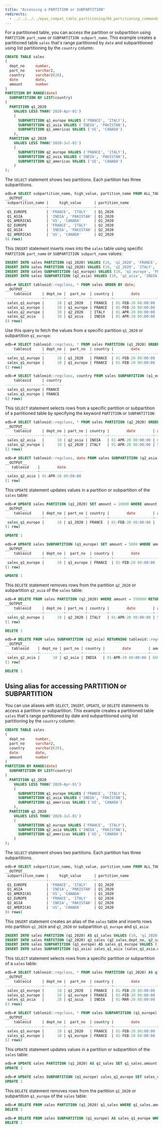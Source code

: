 ```yaml
---
title: "Accessing a PARTITION or SUBPARTITION"
redirects:
  - ../../../../epas_compat_table_partitioning/04_partitioning_commands_compatible_with_oracle_databases/18_accessing_partition_table #generated for docs/epas/reorg-role-use-case-mode
---
```


<div id="accessing_partition_table" class="registered_link"></div>

For a partitioned table, you can access the partition or subpartition using `PARTITION part_name` or `SUBPARTITION subpart_name`. This example creates a partitioned table `sales` that's range partitioned by `date` and subpartitioned using list partitioning by the `country` column:

```sql
CREATE TABLE sales
(
  dept_no     number,
  part_no     varchar2,
  country     varchar2(20),
  date        date,
  amount      number
)
PARTITION BY RANGE(date)
  SUBPARTITION BY LIST(country)
(
  PARTITION q1_2020 
    VALUES LESS THAN('2020-Apr-01')
    (
      SUBPARTITION q1_europe VALUES ('FRANCE', 'ITALY'),
      SUBPARTITION q1_asia VALUES ('INDIA', 'PAKISTAN'),
      SUBPARTITION q1_americas VALUES ('US', 'CANADA')
    ), 
  PARTITION q2_2020 
    VALUES LESS THAN('2020-Jul-01')
    (
      SUBPARTITION q2_europe VALUES ('FRANCE', 'ITALY'),
      SUBPARTITION q2_asia VALUES ('INDIA', 'PAKISTAN'),
      SUBPARTITION q2_americas VALUES ('US', 'CANADA')
    )
);
``` 

The `SELECT` statement shows two partitions. Each partition has three subpartitions.

```sql
edb=# SELECT subpartition_name, high_value, partition_name FROM ALL_TAB_SUBPARTITIONS;
__OUTPUT__
 subpartition_name |     high_value      | partition_name 
-------------------+---------------------+----------------
 Q1_EUROPE         | 'FRANCE', 'ITALY'   | Q1_2020
 Q1_ASIA           | 'INDIA', 'PAKISTAN' | Q1_2020
 Q1_AMERICAS       | 'US', 'CANADA'      | Q1_2020
 Q2_EUROPE         | 'FRANCE', 'ITALY'   | Q2_2020
 Q2_ASIA           | 'INDIA', 'PAKISTAN' | Q2_2020
 Q2_AMERICAS       | 'US', 'CANADA'      | Q2_2020
(6 rows)
```

This `INSERT` statement inserts rows into the `sales` table using specific `PARTITION part_name` or `SUBPARTITION subpart_name` values:

```sql
INSERT INTO sales PARTITION (q1_2020) VALUES (10, 'q1_2020', 'FRANCE', '2020-Feb-01', '500000');
INSERT INTO sales PARTITION (q2_2020) VALUES (10, 'q2_2020', 'ITALY', '2020-Apr-01', '550000');
INSERT INTO sales SUBPARTITION (q1_europe) VALUES (10, 'q1_europe', 'FRANCE', '2020-Feb-01', '600000');
INSERT INTO sales SUBPARTITION (q2_asia) VALUES (10, 'q2_asia', 'INDIA', '2020-Apr-01', '650000');

edb=# SELECT tableoid::regclass, * FROM sales ORDER BY date;
__OUTPUT__
    tableoid     | dept_no |  part_no  | country |        date        | amount 
-----------------+---------+-----------+---------+--------------------+--------
 sales_q1_europe |      10 | q1_2020   | FRANCE  | 01-FEB-20 00:00:00 | 500000
 sales_q1_europe |      10 | q1_europe | FRANCE  | 01-FEB-20 00:00:00 | 600000
 sales_q2_europe |      10 | q2_2020   | ITALY   | 01-APR-20 00:00:00 | 550000
 sales_q2_asia   |      10 | q2_asia   | INDIA   | 01-APR-20 00:00:00 | 650000
(4 rows)
```

Use this query to fetch the values from a specific partition `q1_2020` or subpartition `q1_europe`:

```sql
edb=# SELECT tableoid::regclass, * FROM sales PARTITION (q1_2020) ORDER BY date;
    tableoid     | dept_no |  part_no  | country |        date        | amount 
-----------------+---------+-----------+---------+--------------------+--------
 sales_q1_europe |      10 | q1_2020   | FRANCE  | 01-FEB-20 00:00:00 | 500000
 sales_q1_europe |      10 | q1_europe | FRANCE  | 01-FEB-20 00:00:00 | 600000
(2 rows)

edb=# SELECT tableoid::regclass, country FROM sales SUBPARTITION (q1_europe) ORDER BY date;
    tableoid     | country 
-----------------+---------
 sales_q1_europe | FRANCE
 sales_q1_europe | FRANCE
(2 rows)
```

This `SELECT` statement selects rows from a specific partition or subpartition of a partitioned table by specifying the keyword `PARTITION` or `SUBPARTITION`: 

```sql
edb=# SELECT tableoid::regclass, * FROM sales PARTITION (q2_2020) ORDER BY country;
__OUTPUT__
    tableoid     | dept_no | part_no | country |        date        | amount 
-----------------+---------+---------+---------+--------------------+--------
 sales_q2_asia   |      10 | q2_asia | INDIA   | 01-APR-20 00:00:00 | 650000
 sales_q2_europe |      10 | q2_2020 | ITALY   | 01-APR-20 00:00:00 | 550000
(2 rows)
```
```sql
edb=# SELECT tableoid::regclass, date FROM sales SUBPARTITION (q2_asia) ORDER BY country;
__OUTPUT__
   tableoid    |        date        
---------------+--------------------
 sales_q2_asia | 01-APR-20 00:00:00
(1 row)
```

This `UPDATE` statement updates values in a partition or subpartition of the `sales` table:

```sql
edb=# UPDATE sales PARTITION (q1_2020) SET amount = 10000 WHERE amount = 500000 RETURNING tableoid::regclass, *;
__OUTPUT__
    tableoid     | dept_no | part_no | country |        date        | amount 
-----------------+---------+---------+---------+--------------------+--------
 sales_q1_europe |      10 | q1_2020 | FRANCE  | 01-FEB-20 00:00:00 |  10000
(1 row)

UPDATE 1
```
```sql
edb=# UPDATE sales SUBPARTITION (q1_europe) SET amount = 5000 WHERE amount = 600000 RETURNING tableoid::regclass, *;
__OUTPUT__
    tableoid     | dept_no |  part_no  | country |        date        | amount 
-----------------+---------+-----------+---------+--------------------+--------
 sales_q1_europe |      10 | q1_europe | FRANCE  | 01-FEB-20 00:00:00 |   5000
(1 row)

UPDATE 1
```

This `DELETE` statement removes rows from the partition `q2_2020` or subpartition `q2_asia` of the `sales` table:

```sql
edb=# DELETE FROM sales PARTITION (q2_2020) WHERE amount = 550000 RETURNING tableoid::regclass, *;
__OUTPUT__
    tableoid     | dept_no | part_no | country |        date        | amount 
-----------------+---------+---------+---------+--------------------+--------
 sales_q2_europe |      10 | q2_2020 | ITALY   | 01-APR-20 00:00:00 | 550000
(1 row)

DELETE 1
```
```sql
edb=# DELETE FROM sales SUBPARTITION (q2_asia) RETURNING tableoid::regclass, *;
__OUTPUT__
   tableoid    | dept_no | part_no | country |        date        | amount 
---------------+---------+---------+---------+--------------------+--------
 sales_q2_asia |      10 | q2_asia | INDIA   | 01-APR-20 00:00:00 | 650000
(1 row)

DELETE 1
```

## Using alias for accessing PARTITION or SUBPARTITION

You can use aliases with `SELECT`, `INSERT`, `UPDATE`, or `DELETE` statements to access a partition or subpartition. This example creates a partitioned table `sales` that's range partitioned by date and subpartitioned using list partitioning by the `country` column:

```sql
CREATE TABLE sales
(
  dept_no     number,
  part_no     varchar2,
  country     varchar2(20),
  date        date,
  amount      number
)
PARTITION BY RANGE(date)
  SUBPARTITION BY LIST(country)
(
  PARTITION q1_2020 
    VALUES LESS THAN('2020-Apr-01')
    (
      SUBPARTITION q1_europe VALUES ('FRANCE', 'ITALY'),
      SUBPARTITION q1_asia VALUES ('INDIA', 'PAKISTAN'),
      SUBPARTITION q1_americas VALUES ('US', 'CANADA')
    ), 
  PARTITION q2_2020 
    VALUES LESS THAN('2020-Jul-01')
    (
      SUBPARTITION q2_europe VALUES ('FRANCE', 'ITALY'),
      SUBPARTITION q2_asia VALUES ('INDIA', 'PAKISTAN'),
      SUBPARTITION q2_americas VALUES ('US', 'CANADA')
    )
);
```

The `SELECT` statement shows two partitions. Each partition has three subpartitions.

```sql
edb=# SELECT subpartition_name, high_value, partition_name FROM ALL_TAB_SUBPARTITIONS;
__OUTPUT__
 subpartition_name |     high_value      | partition_name 
-------------------+---------------------+----------------
 Q1_EUROPE         | 'FRANCE', 'ITALY'   | Q1_2020
 Q1_ASIA           | 'INDIA', 'PAKISTAN' | Q1_2020
 Q1_AMERICAS       | 'US', 'CANADA'      | Q1_2020
 Q2_EUROPE         | 'FRANCE', 'ITALY'   | Q2_2020
 Q2_ASIA           | 'INDIA', 'PAKISTAN' | Q2_2020
 Q2_AMERICAS       | 'US', 'CANADA'      | Q2_2020
(6 rows)
```

This `INSERT` statement creates an alias of the `sales` table and inserts rows into partition `q1_2020` and `q2_2020` or subpartition `q1_europe` and `q1_asia`:

```sql
INSERT INTO sales PARTITION (q1_2020) AS q1_sales VALUES (10, 'q1_2020', 'FRANCE', '2020-Feb-01', '500000');
INSERT INTO sales PARTITION (q2_2020) q2_sales (q2_sales.dept_no, q2_sales.part_no, q2_sales.country, q2_sales.date, q2_sales.amount) VALUES (20, 'q2_2020', 'ITALY', '2020-Apr-01', '550000');
INSERT INTO sales SUBPARTITION (q1_europe) AS sales_q1_europe VALUES (10, 'q1_europe', 'FRANCE', '2020-Feb-01', '600000');
INSERT INTO sales SUBPARTITION (q1_asia) sales_q1_asia (sales_q1_asia.dept_no, sales_q1_asia.part_no, sales_q1_asia.country, sales_q1_asia.date, sales_q1_asia.amount) VALUES (20, 'q1_asia', 'INDIA', '2020-Mar-01', '650000');
```

This `SELECT` statement selects rows from a specific partition or subpartition of a `sales` table: 

```sql
edb=# SELECT tableoid::regclass, * FROM sales PARTITION (q1_2020) AS q1_sales ORDER BY country;
__OUTPUT__
    tableoid     | dept_no |  part_no  | country |        date        | amount 
-----------------+---------+-----------+---------+--------------------+--------
 sales_q1_europe |      10 | q1_2020   | FRANCE  | 01-FEB-20 00:00:00 | 500000
 sales_q1_europe |      10 | q1_europe | FRANCE  | 01-FEB-20 00:00:00 | 600000
 sales_q1_asia   |      20 | q1_asia   | INDIA   | 01-MAR-20 00:00:00 | 650000
(3 rows)
```
```sql
edb=# SELECT tableoid::regclass, * FROM sales SUBPARTITION (q1_europe) sales_q1_europe ORDER BY country;
__OUTPUT__
    tableoid     | dept_no |  part_no  | country |        date        | amount 
-----------------+---------+-----------+---------+--------------------+--------
 sales_q1_europe |      10 | q1_2020   | FRANCE  | 01-FEB-20 00:00:00 | 500000
 sales_q1_europe |      10 | q1_europe | FRANCE  | 01-FEB-20 00:00:00 | 600000
(2 rows)
```

This `UPDATE` statement updates values in a partition or subpartition of the `sales` table:

```sql
edb=# UPDATE sales PARTITION (q1_2020) AS q1_sales SET q1_sales.amount = 10000 WHERE q1_sales.amount = 500000;
UPDATE 1

edb=# UPDATE sales SUBPARTITION (q1_europe) sales_q1_europe SET sales_q1_europe.amount = 5000 WHERE sales_q1_europe.amount = 600000;
UPDATE 1
```

This `DELETE` statement removes rows from the partition `q1_2020` or subpartition `q1_europe` of the `sales` table:

```sql
edb=# DELETE FROM sales PARTITION (q1_2020) q1_sales WHERE q1_sales.amount = 10000;
DELETE 1

edb=# DELETE FROM sales SUBPARTITION (q1_europe) AS sales_q1_europe WHERE sales_q1_europe.amount = 5000;
DELETE 1
```
